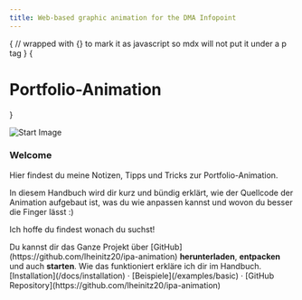 ```yaml
---
title: Web-based graphic animation for the DMA Infopoint
---
```



{
// wrapped with {} to mark it as javascript so mdx will not put it under a p tag
}
{<h1 className="text-center font-extrabold md:text-5xl mt-8">Portfolio-Animation</h1>}

<Bleed><Features/></Bleed>

<Bleed>![Start Image](https://raw.githubusercontent.com/lheinitz20/ipa-manual/main/public/titleimg.png)</Bleed>

<h3>Welcome</h3>

Hier findest du meine Notizen, Tipps und Tricks zur Portfolio-Animation.

In diesem Handbuch wird dir kurz und bündig erklärt, wie der Quellcode der Animation aufgebaut ist, was du wie anpassen kannst und wovon du besser die Finger lässt :)

Ich hoffe du findest wonach du suchst!

<Callout emoji="✅">
Du kannst dir das Ganze Projekt über [GitHub](https://github.com/lheinitz20/ipa-animation) <strong>herunterladen</strong>, <strong>entpacken</strong> und auch <strong>starten</strong>. Wie das funktioniert erkläre ich dir im Handbuch.
</Callout>

<div className="mt-10 mb-20 text-center">
  [Installation](/docs/installation) · [Beispiele](/examples/basic) · [GitHub Repository](https://github.com/lheinitz20/ipa-animation)
</div>
